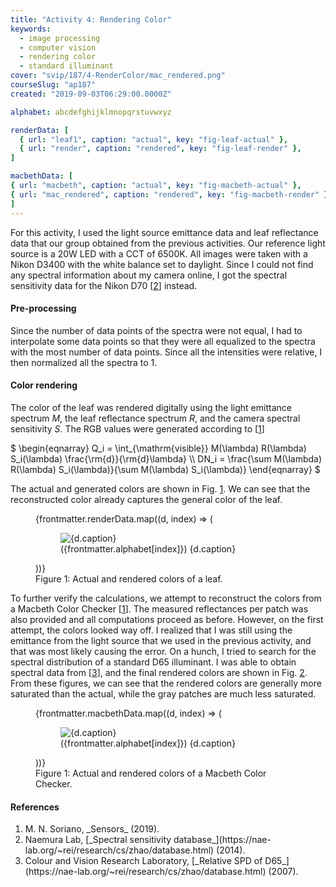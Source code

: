 ```yaml
---
title: "Activity 4: Rendering Color"
keywords:
  - image processing
  - computer vision
  - rendering color
  - standard illuminant
cover: "svip/187/4-RenderColor/mac_rendered.png"
courseSlug: "ap187"
created: "2019-09-03T06:29:00.0000Z"

alphabet: abcdefghijklmnopqrstuvwxyz

renderData: [
  { url: "leaf1", caption: "actual", key: "fig-leaf-actual" },
  { url: "render", caption: "rendered", key: "fig-leaf-render" },
]

macbethData: [
{ url: "macbeth", caption: "actual", key: "fig-macbeth-actual" },
{ url: "mac_rendered", caption: "rendered", key: "fig-macbeth-render" },
]
---
```



For this activity, I used the light source emittance data and leaf reflectance data that our group obtained from the
previous activities. Our reference light source is a 20W LED with a CCT of 6500K. All images were taken with a Nikon
D3400 with the white balance set to daylight. Since I could not find any spectral information about my camera online, I
got the spectral sensitivity data for the Nikon D70 [[2](#NaeLab2014)] instead.

#### Pre-processing

Since the number of data points of the spectra were not equal, I had to interpolate some data points so that they were
all equalized to the spectra with the most number of data points. Since all the intensities were relative, I then
normalized all the spectra to 1.

#### Color rendering

The color of the leaf was rendered digitally using the light emittance spectrum $M$, the leaf reflectance spectrum $R$,
and the camera spectral sensitivity $S$. The RGB values were generated according to [[1](#Soriano2019)]

<span id="eq-sensor-model" class="mx-auto">
$
\begin{eqnarray}
  Q_i = \int_{\mathrm{visible}} M(\lambda) R(\lambda) S_i(\lambda) \frac{\rm{d}}{\rm{d}\lambda} \\
	DN_i = \frac{\sum M(\lambda) R(\lambda) S_i(\lambda)}{\sum M(\lambda) S_i(\lambda)}
\end{eqnarray}
$
</span>

The actual and generated colors are shown in Fig.&nbsp;[1](#fig-render). We can see that the reconstructed color already
captures the general color of the leaf.

<figure id="fig-render" class="container grid grid-cols-2 items-end gap-4">
  {frontmatter.renderData.map((d, index) => (
    <figure id={d.key}>
      <img
        src={buildCldUrl(`svip/187/4-RenderColor/${d.url}`)}
        alt={d.caption}
        class="mx-auto"
      />
      <figcaption class="text-center">
        ({frontmatter.alphabet[index]}) {d.caption}
      </figcaption>
    </figure>
  ))}
  <figcaption class="col-span-2 text-center">
    Figure 1: Actual and rendered colors of a leaf.
  </figcaption>
</figure>

To further verify the calculations, we attempt to reconstruct the colors from a Macbeth Color Checker
[[1](#Soriano2019)]. The measured reflectances per patch was also provided and all computations proceed as before.
However, on the first attempt, the colors looked way off. I realized that I was still using the emittance from the light
source that we used in the previous activity, and that was most likely causing the error. On a hunch, I tried to search
for the spectral distribution of a standard D65 illuminant. I was able to obtain spectral data from [[3](#CVRL2007)],
and the final rendered colors are shown in Fig.&nbsp;[2](#fig-macbeth). From these figures, we can see that the rendered
colors are generally more saturated than the actual, while the gray patches are much less saturated.

<figure id="fig-macbeth" class="container grid grid-cols-2 items-end gap-4">
  {frontmatter.macbethData.map((d, index) => (
    <figure id={d.key}>
      <img
        src={buildCldUrl(`svip/187/4-RenderColor/${d.url}`)}
        alt={d.caption}
        class="mx-auto"
      />
      <figcaption class="text-center">
        ({frontmatter.alphabet[index]}) {d.caption}
      </figcaption>
    </figure>
  ))}
  <figcaption class="col-span-2 text-center">
    Figure 1: Actual and rendered colors of a Macbeth Color Checker.
  </figcaption>
</figure>

#### References

<ol className="reference">
  <li id="Soriano2019">M. N. Soriano, _Sensors_ (2019).</li>
  <li id="NaeLab2014">
    Naemura Lab, [_Spectral sensitivity
    database_](https://nae-lab.org/~rei/research/cs/zhao/database.html) (2014).
  </li>
  <li id="CVRL2007">
    Colour and Vision Research Laboratory, [_Relative SPD of
    D65_](https://nae-lab.org/~rei/research/cs/zhao/database.html) (2007).
  </li>
</ol>
